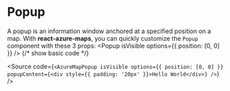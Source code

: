


<Meta of={InteractivePopupStories} />

# Popup
A popup is an information window anchored at a specified position on a map.
With **react-azure-maps**, you can quickly customize the `Popup` component with these 3 props:
<Popup isVisible options={{ position: [0, 0] }} />
{/* show basic code */}

<Source code={`
<AzureMapPopup
    isVisible
    options={{ position: [0, 0] }}
    popupContent={<div style={{ padding: '20px' }}>Hello World</div>}
    />
`} />